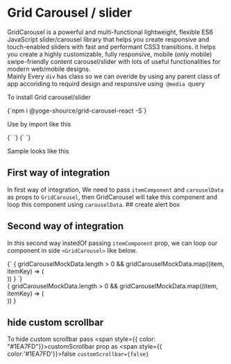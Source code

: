 

<Meta title="Design System|GridCarousel" component={GridCarousel} />

<link rel="stylesheet" href="https://fonts.googleapis.com/css?family=Roboto:300,400,500,700&display=swap" />


<Story name="Introduction" />

# Grid Carousel / slider

<StyledMainPara>
  GridCarousel is  a powerful and multi-functional lightweight,
   flexible ES6 JavaScript slider/carousel library that helps you create 
   responsive and touch-enabled sliders with fast and performant CSS3 transitions. 
   it helps you create a highly customizable, fully responsive, mobile (only mobile)
    swipe-friendly content carousel/slider with lots of useful functionalities 
    for modern web/mobile designs.
    <br/>
  Mainly Every <code>div</code> has class so we can overide by using any parent class of app accoriding to 
    requird design and responsive using<code> @media </code>query 
</StyledMainPara>

<HeadingFourWrapper>To install Grid carousel/slider</HeadingFourWrapper>

<SyntaxHighlighter>
  {`npm i @yoge-shource/grid-carousel-react -S`}
</SyntaxHighlighter>

<HeadingFourWrapper>Use by import like this</HeadingFourWrapper>

<CodeWrapper>
  <div className="codeIn">
    {`
    `}
    {`
      <GridCarousel
        itemComponent={CarouselItem} // your component
        carouselData={gridCarouselMockData}
      />
    `}
  </div>
</CodeWrapper>

<HeadingFourWrapper>Sample looks like this</HeadingFourWrapper>

<GridCarousel
  itemComponent={CarouselItem}
  carouselData={gridCarouselMockData}
/>


<Story name="First way of integration" />

## First way of integration 

<StyledSubPara>
  In first way of integration, We need to pass <code>itemComponent</code> and <code>carouselData</code>
  as props to <code>GridCarousel</code>, then GridCarousel will take this component and loop this component using <code>carouselData</code>.

</StyledSubPara>
## create alert box
<Preview>
    <CarouselStoryWrapper>
      <GridCarousel 
        itemComponent={CarouselItem}
        carouselData={gridCarouselMockData}
        />
    </CarouselStoryWrapper>
</Preview>

<Props of={GridCarousel} />

<Story name="Second way of integration"></Story>

## Second way of integration

In this second way instedOf passing `itemComponent` prop, we can loop our component in side `<GridCarousel>` like below.

<SyntaxHighlighter style={docco}>
  <div>
  {`
    <GridCarousel carouselData={gridCarouselMockData} >
      {
        gridCarouselMockData.length > 0 && 
          gridCarouselMockData.map((item, itemKey) => (
            <div className="carousel-item">
                <CarouselItem item={item}/>
            </div>
        ))
      }
    </GridCarousel>
  `} 
  </div>
</SyntaxHighlighter>


<Preview>
  <GridCarousel carouselData={gridCarouselMockData}>
    {
    gridCarouselMockData.length > 0 && 
      gridCarouselMockData.map((item, itemKey) => (
        <div
            key={`${itemKey + 1}_gc`}
            className="carousel-item">
            <CarouselItem item={item}/>
        </div>
    ))
    }
  </GridCarousel>
</Preview>



<Props of={GridCarousel} />

## hide custom scrollbar

To hide custom scrollbar pass <span style={{ color: "#1EA7FD"}}>customScrollbar </span> prop as <span style={{ color:'#1EA7FD'}}>false</span> `customScrollbar={false}`

<Preview>
  <Story name="hide custom scrollbar">
    <CarouselStoryWrapper>
      <GridCarousel 
        itemComponent={CarouselItem}
        carouselData={gridCarouselMockData}
        customScrollbar={false}
        />
    </CarouselStoryWrapper>
</Story>
</Preview>

<Props of={GridCarousel} />


